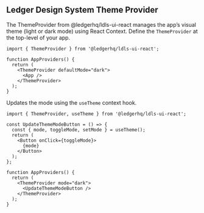 
<Meta title="Getting Started/Theme Provider" />

## Ledger Design System Theme Provider
The ThemeProvider from @ledgerhq/ldls-ui-react manages the app’s visual theme (light or dark mode) using React Context.
Define the `ThemeProvider` at the top-level of your app.

```tsx
import { ThemeProvider } from '@ledgerhq/ldls-ui-react';

function AppProviders() {
  return (
    <ThemeProvider defaultMode="dark">
      <App />
    </ThemeProvider>
  );
}
```

Updates the mode using the `useTheme` context hook.
```tsx
import { ThemeProvider, useTheme } from '@ledgerhq/ldls-ui-react';

const UpdateThemeModeButton = () => {
  const { mode, toggleMode, setMode } = useTheme();
  return (
    <Button onClick={toggleMode}>
      {mode}
    </Button>
  );
};

function AppProviders() {
  return (
    <ThemeProvider mode="dark">
      <UpdateThemeModeButton />
    </ThemeProvider>
  );
}
```